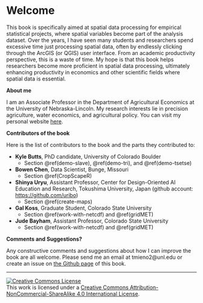 # Welcome {-}

This book is specifically aimed at spatial data processing for empirical statistical projects, where spatial variables become part of the analysis dataset. Over the years, I have seen many students and researchers spend excessive time just processing spatial data, often by endlessly clicking through the ArcGIS (or QGIS) user interface. From an academic productivity perspective, this is a waste of time. My hope is that this book helps researchers become more proficient in spatial data processing, ultimately enhancing productivity in economics and other scientific fields where spatial data is essential.

**About me**

I am an Associate Professor in the Department of Agricultural Economics at the University of Nebraska-Lincoln. My research interests lie in precision agriculture, water economics, and agricultural policy. You can visit my personal website [here](https://taro-mieno-pf.quarto.pub/taro-mieno/). 

**Contributors of the book**

Here is the list of contributors to the book and the parts they contributed to: 

+ **Kyle Butts**, PhD candidate, University of Colorado Boulder
  * Section \@ref(demo-slave), \@ref(demo-tri), and \@ref(demo-tsetse)
+ **Bowen Chen**, Data Scientist, Bunge, Missouri
	* Section \@ref(CropScapeR)
+ **Shinya Uryu**, Assistant Professor, Center for Design-Oriented AI Education and Research, Tokushima University, Japan (github account: <https://github.com/uribo>)  
	* Section \@ref(create-maps)
+ **Gal Koss**, Graduate Student, Colorado State University   
	* Section \@ref(work-with-netcdf) and \@ref(gridMET)
+ **Jude Bayham**, Assistant Professor, Colorado State University
	* Section \@ref(work-with-netcdf) and \@ref(gridMET)

**Comments and Suggestions?**

Any constructive comments and suggestions about how I can improve the book are all welcome. Please send me an email at tmieno2@unl.edu or create an issue on [the Github page](https://github.com/tmieno2/R-as-GIS-for-Economists) of this book.

<hr>
<a rel="license" href="http://creativecommons.org/licenses/by-nc-sa/4.0/"><img alt="Creative Commons License" style="border-width:0" src="https://i.creativecommons.org/l/by-nc-sa/4.0/88x31.png" /></a><br />This work is licensed under a <a rel="license" href="http://creativecommons.org/licenses/by-nc-sa/4.0/">Creative Commons Attribution-NonCommercial-ShareAlike 4.0 International License</a>.







